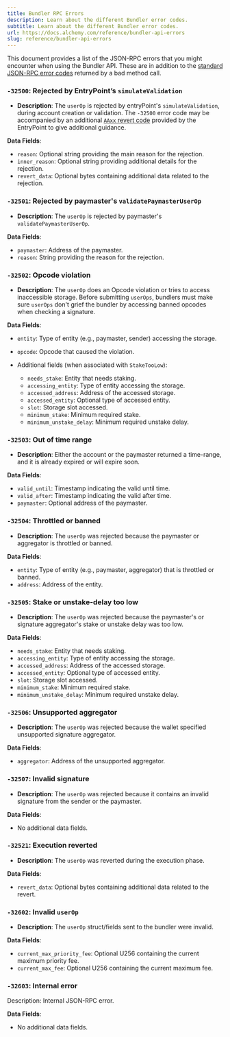 ```yaml
---
title: Bundler RPC Errors
description: Learn about the different Bundler error codes.
subtitle: Learn about the different Bundler error codes.
url: https://docs.alchemy.com/reference/bundler-api-errors
slug: reference/bundler-api-errors
---
```


This document provides a list of the JSON-RPC errors that you might encounter when using the Bundler API. These are in addition to the [standard JSON-RPC error codes](/reference/error-reference#json-rpc-error-codes) returned by a bad method call.

### `-32500`: Rejected by EntryPoint’s `simulateValidation`

- **Description**: The `userOp` is rejected by entryPoint's `simulateValidation`, during account creation or validation. The `-32500` error code may be accompanied by an additional [`AAxx` revert code](/reference/entrypoint-revert-codes) provided by the EntryPoint to give additional guidance.

**Data Fields**:

- `reason`: Optional string providing the main reason for the rejection.
- `inner_reason`: Optional string providing additional details for the rejection.
- `revert_data`: Optional bytes containing additional data related to the rejection.

### `-32501`: Rejected by paymaster's `validatePaymasterUserOp`

- **Description**: The `userOp` is rejected by paymaster's `validatePaymasterUserOp`.

**Data Fields**:

- `paymaster`: Address of the paymaster.
- `reason`: String providing the reason for the rejection.

### `-32502`: Opcode violation

- **Description**: The `userOp` does an Opcode violation or tries to access inaccessible storage. Before submitting `userOps`, bundlers must make sure `userOps` don't grief the bundler by accessing banned opcodes when checking a signature.

**Data Fields**:

- `entity`: Type of entity (e.g., paymaster, sender) accessing the storage.

- `opcode`: Opcode that caused the violation.

- Additional fields (when associated with `StakeTooLow`):

  - `needs_stake`: Entity that needs staking.
  - `accessing_entity`: Type of entity accessing the storage.
  - `accessed_address`: Address of the accessed storage.
  - `accessed_entity`: Optional type of accessed entity.
  - `slot`: Storage slot accessed.
  - `minimum_stake`: Minimum required stake.
  - `minimum_unstake_delay`: Minimum required unstake delay.

### `-32503`: Out of time range

- **Description**: Either the account or the paymaster returned a time-range, and it is already expired or will expire soon.

**Data Fields**:

- `valid_until`: Timestamp indicating the valid until time.
- `valid_after`: Timestamp indicating the valid after time.
- `paymaster`: Optional address of the paymaster.

### `-32504`: Throttled or banned

- **Description**: The `userOp` was rejected because the paymaster or aggregator is throttled or banned.

**Data Fields**:

- `entity`: Type of entity (e.g., paymaster, aggregator) that is throttled or banned.
- `address`: Address of the entity.

### `-32505`: Stake or unstake-delay too low

- **Description**: The `userOp` was rejected because the paymaster's or signature aggregator's stake or unstake delay was too low.

**Data Fields**:

- `needs_stake`: Entity that needs staking.
- `accessing_entity`: Type of entity accessing the storage.
- `accessed_address`: Address of the accessed storage.
- `accessed_entity`: Optional type of accessed entity.
- `slot`: Storage slot accessed.
- `minimum_stake`: Minimum required stake.
- `minimum_unstake_delay`: Minimum required unstake delay.

### `-32506`: Unsupported aggregator

- **Description**: The `userOp` was rejected because the wallet specified unsupported signature aggregator.

**Data Fields**:

- `aggregator`: Address of the unsupported aggregator.

### `-32507`: Invalid signature

- **Description**: The `userOp` was rejected because it contains an invalid signature from the sender or the paymaster.

**Data Fields**:

- No additional data fields.

### `-32521`: Execution reverted

- **Description**: The `userOp` was reverted during the execution phase.

**Data Fields**:

- `revert_data`: Optional bytes containing additional data related to the revert.

### `-32602`: Invalid `userOp`

- **Description**: The `userOp` struct/fields sent to the bundler were invalid.

**Data Fields**:

- `current_max_priority_fee`: Optional U256 containing the current maximum priority fee.
- `current_max_fee`: Optional U256 containing the current maximum fee.

### `-32603`: Internal error

Description: Internal JSON-RPC error.

**Data Fields**:

- No additional data fields.
